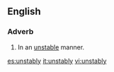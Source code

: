 ==English==

===Adverb===
{{en-adv}}

# In an [[unstable]] manner.

[[es:unstably]]
[[it:unstably]]
[[vi:unstably]]